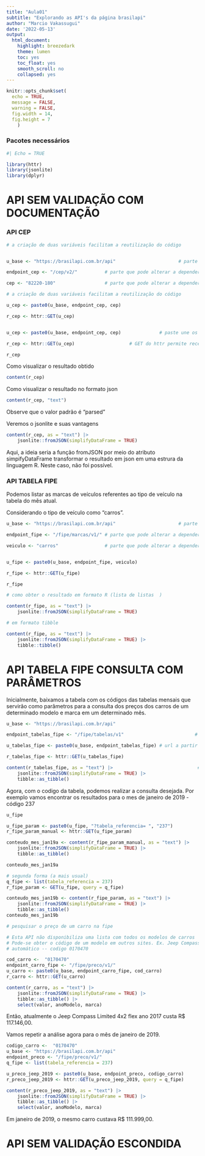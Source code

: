 ```yaml
---
title: "Aula01"
subtitle: "Explorando as API's da página brasilapi"
author: "Marcio Vakassugui"
date: '2022-05-13'
output: 
  html_document:
    highlight: breezedark
    theme: lumen
    toc: yes
    toc_float: yes
    smooth_scroll: no
    collapsed: yes
---
```


```r
knitr::opts_chunk$set(
  echo = TRUE,
  message = FALSE,
  warning = FALSE,
  fig.width = 14,
  fig.height = 7
    )

```

### Pacotes necessários

```r
#| Echo = TRUE

library(httr)
library(jsonlite)
library(dplyr)

```
# API SEM VALIDAÇÃO COM DOCUMENTAÇÃO

### API CEP
```r
# a criação de duas variáveis facilitam a reutilização do código


u_base <- "https://brasilapi.com.br/api"                       # parte da url que não se altera.

endpoint_cep <- "/cep/v2/"          # parte que pode alterar a depender do objetivo da consulta.

cep <- "82220-180"                  # parte que pode alterar a depender do objetivo da consulta.

# a criação de duas variáveis facilitam a reutilização do código

u_cep <- paste0(u_base, endpoint_cep, cep)                                           # u de url. 

r_cep <- httr::GET(u_cep)                                                     # r de requisição.


u_cep <- paste0(u_base, endpoint_cep, cep)              # paste une os elementos formando a url.

r_cep <- httr::GET(u_cep)                    # GET do httr permite receber da API o requisitado.

r_cep
```

Como visualizar o resultado obtido

```r

content(r_cep)

```

Como visualizar o resultado no formato json

```r

content(r_cep, "text")

```

Observe que o valor padrão é "parsed"

Veremos o jsonlite e suas vantagens

```r

content(r_cep, as = "text") |> 
    jsonlite::fromJSON(simplifyDataFrame = TRUE)

```

Aqui, a ideia seria a função fromJSON por meio do atributo simpifyDataFrame transformar o 
resultado em json em uma estrura da linguagem R. Neste caso, não foi possível.

### API TABELA FIPE

Podemos listar as marcas de veículos referentes ao tipo de veículo na tabela do mẽs atual.

Considerando o tipo de veículo como "carros".

```r

u_base <- "https://brasilapi.com.br/api"                       # parte da url que não se altera.

endpoint_fipe <- "/fipe/marcas/v1/" # parte que pode alterar a depender do objetivo da consulta.

veiculo <- "carros"                 # parte que pode alterar a depender do objetivo da consulta.


u_fipe <- paste0(u_base, endpoint_fipe, veiculo)                                     # u de url.

r_fipe <- httr::GET(u_fipe)                                                   # r de requisição.

r_fipe

```

```r
# como obter o resultado em formato R (lista de listas  )

content(r_fipe, as = "text") |> 
    jsonlite::fromJSON(simplifyDataFrame = TRUE)

# em formato tibble

content(r_fipe, as = "text") |> 
    jsonlite::fromJSON(simplifyDataFrame = TRUE) |> 
    tibble::tibble()
```


# API TABELA FIPE CONSULTA COM PARÂMETROS

Inicialmente, baixamos a tabela com os códigos das tabelas mensais que servirão como parâmetros para a consulta dos preços dos carros de um determinado modelo e marca em um determinado mês.

```r

u_base <- "https://brasilapi.com.br/api"                                        # sem alteração.

endpoint_tabelas_fipe <- "/fipe/tabelas/v1"                          # endpoint para as tabelas.

u_tabelas_fipe <- paste0(u_base, endpoint_tabelas_fipe) # url a partir dos elementos anteriores.

r_tabelas_fipe <- httr::GET(u_tabelas_fipe)                                   # get das tabelas.

content(r_tabelas_fipe, as = "text") |>                               # visualizamos as tabelas.
    jsonlite::fromJSON(simplifyDataFrame = TRUE) |> 
    tibble::as_tibble()


```

Agora, com o codigo da tabela, podemos realizar a consulta desejada. Por exemplo vamos encontrar os resultados para  o mes de janeiro de 2019 - código 237

```r
u_fipe                                                                          # sem alteração.

u_fipe_param <- paste0(u_fipe, "?tabela_referencia= ", "237")
r_fipe_param_manual <- httr::GET(u_fipe_param)

conteudo_mes_jan19a <- content(r_fipe_param_manual, as = "text") |> 
    jsonlite::fromJSON(simplifyDataFrame = TRUE) |> 
    tibble::as_tibble()

conteudo_mes_jan19a

# segunda forma (a mais usual)
q_fipe <- list(tabela_referencia = 237)
r_fipe_param <- GET(u_fipe, query = q_fipe)

conteudo_mes_jan19b <- content(r_fipe_param, as = "text") |> 
    jsonlite::fromJSON(simplifyDataFrame = TRUE) |> 
    tibble::as_tibble()
conteudo_mes_jan19b

# pesquisar o preço de um carro na fipe

# Esta API não disponibiliza uma lista com todos os modelos de carros
# Pode-se obter o código de um modelo em outros sites. Ex. Jeep Compass Limited 4x2 flex 16 v
# automático -- codigo 0170470

cod_carro <-  "0170470"
endpoint_carro_fipe <- "/fipe/preco/v1/"
u_carro <- paste0(u_base, endpoint_carro_fipe, cod_carro)
r_carro <- httr::GET(u_carro)

content(r_carro, as = "text") |> 
    jsonlite::fromJSON(simplifyDataFrame = TRUE) |> 
    tibble::as_tibble() |> 
    select(valor, anoModelo, marca)

```

Então, atualmente o Jeep Compass Limited 4x2 flex ano 2017 custa R$ 117.146,00.

Vamos repetir a análise agora para o mês de janeiro de 2019.


```r
codigo_carro <-  "0170470"
u_base <- "https://brasilapi.com.br/api"
endpoint_preco <- "/fipe/preco/v1/"
q_fipe <- list(tabela_referencia = 237)

u_preco_jeep_2019 <- paste0(u_base, endpoint_preco, codigo_carro)
r_preco_jeep_2019 <- httr::GET(u_preco_jeep_2019, query = q_fipe)

content(r_preco_jeep_2019, as = "text") |> 
    jsonlite::fromJSON(simplifyDataFrame = TRUE) |> 
    tibble::as_tibble() |> 
    select(valor, anoModelo, marca)

```

Em janeiro de 2019, o mesmo carro custava R$ 111.999,00.


# API SEM VALIDAÇÃO ESCONDIDA




